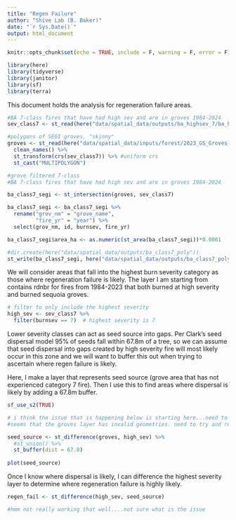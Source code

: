 ```yaml
---
title: "Regen Failure"
author: "Shive Lab (B. Baker)"
date: "`r Sys.Date()`"
output: html_document
---
```


```r
knitr::opts_chunk$set(echo = TRUE, include = F, warning = F, error = F)

library(here)
library(tidyverse)
library(janitor)
library(sf)
library(terra)

```

This document holds the analysis for regeneration failure areas.

```r
#BA 7-class fires that have had high sev and are in groves 1984-2024 
sev_class7 <- st_read(here("data/spatial_data/outputs/ba_highsev_7/ba_highsev_7.shp"))

#polygons of SEGI groves, "skinny"
groves <- st_read(here("data/spatial_data/inputs/forest/2023_GS_Groves_OTI_public.gdb"), layer = "OGS_Groves_2023_97_public") %>%
  clean_names() %>%
  st_transform(crs(sev_class7)) %>% #uniform crs
  st_cast("MULTIPOLYGON") 

```



```r
#grove filtered 7-class
#BA 7-class fires that have had high sev and are in groves 1984-2024 

ba_class7_segi <- st_intersection(groves, sev_class7)

ba_class7_segi <- ba_class7_segi %>% 
  rename("grov_nm" = "grove_name",
         "fire_yr" = "year") %>% 
  select(grov_nm, id, burnsev, fire_yr) 

ba_class7_segi$area_ha <- as.numeric(st_area(ba_class7_segi))*0.0001 

#dir.create(here("data/spatial_data/outputs/ba_class7_poly"))
st_write(ba_class7_segi, here("data/spatial_data/outputs/ba_class7_poly/ba_class7_poly.shp"), append = F)

```

We will consider areas that fall into the highest burn severity category as those where regeneration failure is likely. The layer I am starting from contains rdnbr for fires from 1984-2023 that both burned at high severity and burned sequoia groves.

```r

# filter to only include the highest severity
high_sev <- sev_class7 %>% 
  filter(burnsev == 7)  # highest severity is 7
```

Lower severity classes can act as seed source into gaps. Per Clark's seed dispersal model 95% of seeds fall within 67.8m of a tree, so we can assume that seed dispersal into gaps created by high severity fire will most likely occur in this zone and we will want to buffer this out when trying to ascertain where regen failure is likely. 

Here, I make a layer that represents seed source (grove area that has not experienced category 7 fire). Then I use this to find areas where dispersal is likely by adding a 67.8m buffer.

```r

sf_use_s2(TRUE)

# i think the issue that is happening below is starting here...need to figure out what the method issue is here. dont really want to put this into arc.
#seems that the groves layer has invalid geometries. need to try and rebuild them to see if i can get to work

seed_source <- st_difference(groves, high_sev) %>% 
  #st_union() %>% 
  st_buffer(dist = 67.8)
  
plot(seed_source)
```

Once I know where dispersal is likely, I can difference the highest severity layer to determine where regeneration failure is highly likely.

```r

regen_fail <- st_difference(high_sev, seed_source)

#hmm not really working that well....not sure what is the issue

```


